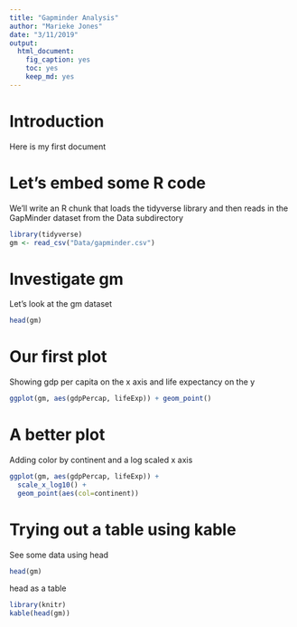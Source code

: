 ```yaml
---
title: "Gapminder Analysis"
author: "Marieke Jones"
date: "3/11/2019"
output: 
  html_document: 
    fig_caption: yes
    toc: yes
    keep_md: yes
---
```


# Introduction

Here is my first document

# Let's embed some R code

We'll write an R chunk that loads the tidyverse library and then reads in the GapMinder dataset from the Data subdirectory

```r
library(tidyverse)
gm <- read_csv("Data/gapminder.csv")
```

# Investigate gm

Let's look at the gm dataset
```r
head(gm)
```

# Our first plot

Showing gdp per capita on the x axis and life expectancy on the y

```r
ggplot(gm, aes(gdpPercap, lifeExp)) + geom_point()
```

# A better plot

Adding color by continent and a log scaled x axis

```r
ggplot(gm, aes(gdpPercap, lifeExp)) +
  scale_x_log10() +
  geom_point(aes(col=continent))
```

# Trying out a table using kable
See some data using head

```r
head(gm)
```

head as a table
```r
library(knitr)
kable(head(gm))
```

